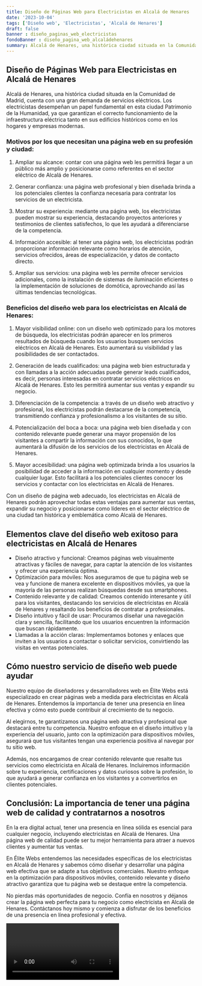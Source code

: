 ```yaml
---
title: Diseño de Páginas Web para Electricistas en Alcalá de Henares
date: '2023-10-04'
tags: ['Diseño web', 'Electricistas', 'Alcalá de Henares']
draft: false
banner : diseño_paginas_web_electricistas
fondoBanner : diseño_pagina_web_alcaládehenares
summary: Alcalá de Henares, una histórica ciudad situada en la Comunidad de Madrid, cuenta con una gran demanda de servicios eléctricos. Los electricistas desempeñan un papel fundamental en esta ciudad Patrimonio de la Humanidad, ya que garantizan el correcto funcionamiento de la infraestructura eléctrica tanto en sus edificios históricos como en los hogares y empresas modernas.
---
```


## Diseño de Páginas Web para Electricistas en Alcalá de Henares

Alcalá de Henares, una histórica ciudad situada en la Comunidad de Madrid, cuenta con una gran demanda de servicios eléctricos. Los electricistas desempeñan un papel fundamental en esta ciudad Patrimonio de la Humanidad, ya que garantizan el correcto funcionamiento de la infraestructura eléctrica tanto en sus edificios históricos como en los hogares y empresas modernas.

### Motivos por los que necesitan una página web en su profesión y ciudad:

1. Ampliar su alcance: contar con una página web les permitirá llegar a un público más amplio y posicionarse como referentes en el sector eléctrico de Alcalá de Henares.

2. Generar confianza: una página web profesional y bien diseñada brinda a los potenciales clientes la confianza necesaria para contratar los servicios de un electricista. 

3. Mostrar su experiencia: mediante una página web, los electricistas pueden mostrar su experiencia, destacando proyectos anteriores y testimonios de clientes satisfechos, lo que les ayudará a diferenciarse de la competencia.

4. Información accesible: al tener una página web, los electricistas podrán proporcionar información relevante como horarios de atención, servicios ofrecidos, áreas de especialización, y datos de contacto directo.

5. Ampliar sus servicios: una página web les permite ofrecer servicios adicionales, como la instalación de sistemas de iluminación eficientes o la implementación de soluciones de domótica, aprovechando así las últimas tendencias tecnológicas.

### Beneficios del diseño web para los electricistas en Alcalá de Henares:

1. Mayor visibilidad online: con un diseño web optimizado para los motores de búsqueda, los electricistas podrán aparecer en los primeros resultados de búsqueda cuando los usuarios busquen servicios eléctricos en Alcalá de Henares. Esto aumentará su visibilidad y las posibilidades de ser contactados.

2. Generación de leads cualificados: una página web bien estructurada y con llamadas a la acción adecuadas puede generar leads cualificados, es decir, personas interesadas en contratar servicios eléctricos en Alcalá de Henares. Esto les permitirá aumentar sus ventas y expandir su negocio.

3. Diferenciación de la competencia: a través de un diseño web atractivo y profesional, los electricistas podrán destacarse de la competencia, transmitiendo confianza y profesionalismo a los visitantes de su sitio.

4. Potencialización del boca a boca: una página web bien diseñada y con contenido relevante puede generar una mayor propensión de los visitantes a compartir la información con sus conocidos, lo que aumentará la difusión de los servicios de los electricistas en Alcalá de Henares.

5. Mayor accesibilidad: una página web optimizada brinda a los usuarios la posibilidad de acceder a la información en cualquier momento y desde cualquier lugar. Esto facilitará a los potenciales clientes conocer los servicios y contactar con los electricistas en Alcalá de Henares.

Con un diseño de página web adecuado, los electricistas en Alcalá de Henares podrán aprovechar todas estas ventajas para aumentar sus ventas, expandir su negocio y posicionarse como líderes en el sector eléctrico de una ciudad tan histórica y emblemática como Alcalá de Henares.

<GifSeo />

<Cta />

## Elementos clave del diseño web exitoso para electricistas en Alcalá de Henares

- Diseño atractivo y funcional: Creamos páginas web visualmente atractivas y fáciles de navegar, para captar la atención de los visitantes y ofrecer una experiencia óptima.
- Optimización para móviles: Nos aseguramos de que tu página web se vea y funcione de manera excelente en dispositivos móviles, ya que la mayoría de las personas realizan búsquedas desde sus smartphones.
- Contenido relevante y de calidad: Creamos contenido interesante y útil para los visitantes, destacando los servicios de electricistas en Alcalá de Henares y resaltando los beneficios de contratar a profesionales.
- Diseño intuitivo y fácil de usar: Procuramos diseñar una navegación clara y sencilla, facilitando que los usuarios encuentren la información que buscan rápidamente.
- Llamadas a la acción claras: Implementamos botones y enlaces que inviten a los usuarios a contactar o solicitar servicios, convirtiendo las visitas en ventas potenciales.

## Cómo nuestro servicio de diseño web puede ayudar

Nuestro equipo de diseñadores y desarrolladores web en Élite Webs está especializado en crear páginas web a medida para electricistas en Alcalá de Henares. Entendemos la importancia de tener una presencia en línea efectiva y cómo esto puede contribuir al crecimiento de tu negocio.

Al elegirnos, te garantizamos una página web atractiva y profesional que destacará entre tu competencia. Nuestro enfoque en el diseño intuitivo y la experiencia del usuario, junto con la optimización para dispositivos móviles, asegurará que tus visitantes tengan una experiencia positiva al navegar por tu sitio web.

Además, nos encargamos de crear contenido relevante que resalte tus servicios como electricista en Alcalá de Henares. Incluiremos información sobre tu experiencia, certificaciones y datos curiosos sobre la profesión, lo que ayudará a generar confianza en los visitantes y a convertirlos en clientes potenciales.

## Conclusión: La importancia de tener una página web de calidad y contratarnos a nosotros

En la era digital actual, tener una presencia en línea sólida es esencial para cualquier negocio, incluyendo electricistas en Alcalá de Henares. Una página web de calidad puede ser tu mejor herramienta para atraer a nuevos clientes y aumentar tus ventas.

En Élite Webs entendemos las necesidades específicas de los electricistas en Alcalá de Henares y sabemos cómo diseñar y desarrollar una página web efectiva que se adapte a tus objetivos comerciales. Nuestro enfoque en la optimización para dispositivos móviles, contenido relevante y diseño atractivo garantiza que tu página web se destaque entre la competencia.

No pierdas más oportunidades de negocio. Confía en nosotros y déjanos crear la página web perfecta para tu negocio como electricista en Alcalá de Henares. Contáctanos hoy mismo y comienza a disfrutar de los beneficios de una presencia en línea profesional y efectiva.

<Video />

<CtaBot job='Electricistas' city='Alcalá de Henares'/>

<Gmaps query='Alcalá de Henares+españa+maps' />